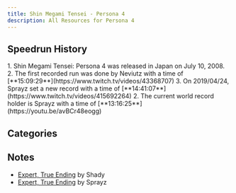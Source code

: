 ```yaml
---
title: Shin Megami Tensei - Persona 4
description: All Resources for Persona 4
---
```



<DocsHero 
    content="Persona 4 is the fourth mainline entry in the persona series."
    srcUrl={cover}
    alt="Persona 4 Cover"
/>

<LinkCard title="Leaderboards" href="https://www.speedrun.com/p4" description="See all the submitted runs on Speedrun.com"/>

## Speedrun History
 <Steps>
    1. Shin Megami Tensei: Persona 4 was released in Japan on July 10, 2008.
    2. The first recorded run was done by Neviutz with a time of [**15:09:29**](https://www.twitch.tv/videos/43368707)
    3. On 2019/04/24, Sprayz set a new record with a time of [**14:41:07**](https://www.twitch.tv/videos/415692264)
    2. The current world record holder is Sprayz with a time of [**13:16:25**](https://youtu.be/avBCr48eogg)
</Steps>

## Categories
<CardGrid>
    <Card title="Expert, True Ending"></Card>
</CardGrid>

## Notes
- [Expert, True Ending](https://docs.google.com/document/d/18ULmImSVTp8NDwaEm9lO3QQ6T5_aLslrzA97fij-XHw/edit#heading=h.3lkc333vv68i) by Shady
- [Expert, True Ending](https://docs.google.com/document/d/1K0PUYqLvzyIfm-7FIw62MAV3ojPj1rnhGLrhRyGjjok/edit) by Sprayz